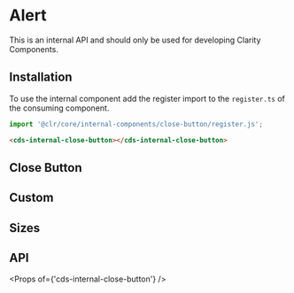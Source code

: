 
<Meta title="Internal/APIs/Close Button/Getting Started" />

# Alert

<cds-alert-group status="danger" cds-layout="m-b:lg">
  <cds-alert>This is an internal API and should only be used for developing Clarity Components.</cds-alert>
</cds-alert-group>

## Installation

To use the internal component add the register import to the `register.ts` of
the consuming component.

```typescript
import '@clr/core/internal-components/close-button/register.js';
```

```html
<cds-internal-close-button></cds-internal-close-button>
```

## Close Button

<Preview>
  <Story id="internal-apis-close-button-stories--close-button" />
</Preview>

## Custom

<Preview>
  <Story id="internal-apis-close-button-stories--custom" />
</Preview>

## Sizes

<Preview>
  <Story id="internal-apis-close-button-stories--sizes" />
</Preview>

## API

<Props of={'cds-internal-close-button'} />
